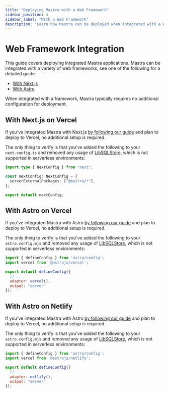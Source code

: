 ```yaml
---
title: "Deploying Mastra with a Web Framework"
sidebar_position: 4
sidebar_label: "With a Web Framework"
description: "Learn how Mastra can be deployed when integrated with a Web Framework"
---
```


# Web Framework Integration

This guide covers deploying integrated Mastra applications. Mastra can be integrated with a variety of web frameworks, see one of the following for a detailed guide.

- [With Next.js](/frameworks/web-frameworks/next-js)
- [With Astro](/frameworks/web-frameworks/astro)

When integrated with a framework, Mastra typically requires no additional configuration for deployment.

## With Next.js on Vercel

If you've integrated Mastra with Next.js [by following our guide](/frameworks/web-frameworks/next-js) and plan to deploy to Vercel, no additional setup is required.

The only thing to verify is that you've added the following to your `next.config.ts` and removed any usage of [LibSQLStore](/deployment/deployment#libsqlstore), which is not supported in serverless environments:

```typescript {4} filename="next.config.ts" showLineNumbers copy
import type { NextConfig } from "next";

const nextConfig: NextConfig = {
  serverExternalPackages: ["@mastra/*"],
};

export default nextConfig;
```

## With Astro on Vercel

If you've integrated Mastra with Astro [by following our guide](/frameworks/web-frameworks/astro) and plan to deploy to Vercel, no additional setup is required.

The only thing to verify is that you've added the following to your `astro.config.mjs` and removed any usage of [LibSQLStore](/deployment/deployment#libsqlstore), which is not supported in serverless environments:

```javascript {2,6,7} filename="astro.config.mjs" showLineNumbers copy
import { defineConfig } from 'astro/config';
import vercel from '@astrojs/vercel';

export default defineConfig({
  // ...
  adapter: vercel(),
  output: "server"
});
```

## With Astro on Netlify

If you've integrated Mastra with Astro [by following our guide](/frameworks/web-frameworks/astro) and plan to deploy to Vercel, no additional setup is required.

The only thing to verify is that you've added the following to your `astro.config.mjs` and removed any usage of [LibSQLStore](/deployment/deployment#libsqlstore), which is not supported in serverless environments:

```javascript {2,6,7} filename="astro.config.mjs" showLineNumbers copy
import { defineConfig } from 'astro/config';
import vercel from '@astrojs/netlify';

export default defineConfig({
  // ...
  adapter: netlify(),
  output: "server"
});
```
